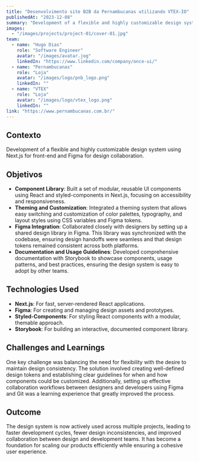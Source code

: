 ```yaml
---
title: "Desenvolvimento site B2B da Pernambucanas utilizando VTEX-IO"
publishedAt: "2023-12-08"
summary: "Development of a flexible and highly customizable design system using Next.js for front-end and Figma for design collaboration."
images:
  - "/images/projects/project-01/cover-01.jpg"
team:
  - name: "Hugo Dias"
    role: "Software Engineer"
    avatar: "/images/avatar.jog"
    linkedIn: "https://www.linkedin.com/company/once-ui/"
  - name: "Pernambucanas"
    role: "Loja"
    avatar: "/images/logo/pnb_logo.png"
    linkedIn: ""
  - name: "VTEX"
    role: "Loja"
    avatar: "/images/logo/vtex_logo.png"
    linkedIn: ""
link: "https://www.pernambucanas.com.br/"
---
```


## Contexto

Development of a flexible and highly customizable design system using Next.js for front-end and Figma for design collaboration.

## Objetivos

- **Component Library**: Built a set of modular, reusable UI components using React and styled-components in Next.js, focusing on accessibility and responsiveness.
- **Theming and Customization**: Integrated a theming system that allows easy switching and customization of color palettes, typography, and layout styles using CSS variables and Figma tokens.
- **Figma Integration**: Collaborated closely with designers by setting up a shared design library in Figma. This library was synchronized with the codebase, ensuring design handoffs were seamless and that design tokens remained consistent across both platforms.
- **Documentation and Usage Guidelines**: Developed comprehensive documentation with Storybook to showcase components, usage patterns, and best practices, ensuring the design system is easy to adopt by other teams.

## Technologies Used

- **Next.js**: For fast, server-rendered React applications.
- **Figma**: For creating and managing design assets and prototypes.
- **Styled-Components**: For styling React components with a modular, themable approach.
- **Storybook**: For building an interactive, documented component library.

## Challenges and Learnings

One key challenge was balancing the need for flexibility with the desire to maintain design consistency. The solution involved creating well-defined design tokens and establishing clear guidelines for when and how components could be customized. Additionally, setting up effective collaboration workflows between designers and developers using Figma and Git was a learning experience that greatly improved the process.

## Outcome

The design system is now actively used across multiple projects, leading to faster development cycles, fewer design inconsistencies, and improved collaboration between design and development teams. It has become a foundation for scaling our products efficiently while ensuring a cohesive user experience.